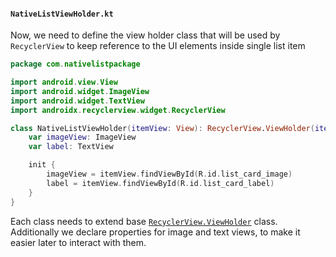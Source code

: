 #### `NativeListViewHolder.kt`

Now, we need to define the view holder class that will be used by `RecyclerView` to keep reference to the UI elements inside single list item

```kotlin title="android/src/main/java/com/nativelistpackage/NativeListViewHolder.kt"
package com.nativelistpackage

import android.view.View
import android.widget.ImageView
import android.widget.TextView
import androidx.recyclerview.widget.RecyclerView

class NativeListViewHolder(itemView: View): RecyclerView.ViewHolder(itemView) {
    var imageView: ImageView
    var label: TextView

    init {
        imageView = itemView.findViewById(R.id.list_card_image)
        label = itemView.findViewById(R.id.list_card_label)
    }
}
```

Each class needs to extend base [`RecyclerView.ViewHolder`](https://developer.android.com/reference/kotlin/androidx/recyclerview/widget/RecyclerView.ViewHolder) class.
Additionally we declare properties for image and text views, to make it easier later to interact with them.
